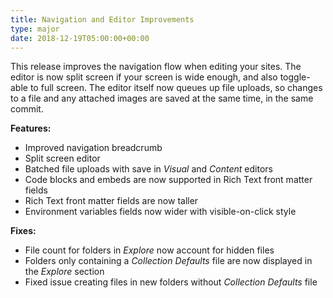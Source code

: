 ```yaml
---
title: Navigation and Editor Improvements
type: major
date: 2018-12-19T05:00:00+00:00
---
```


This release improves the navigation flow when editing your sites. The editor is now split screen if your screen is wide enough, and also toggle-able to full screen. The editor itself now queues up file uploads, so changes to a file and any attached images are saved at the same time, in the same commit.

**Features:**

* Improved navigation breadcrumb
* Split screen editor
* Batched file uploads with save in *Visual* and *Content* editors
* Code blocks and embeds are now supported in Rich Text front matter fields
* Rich Text front matter fields are now taller
* Environment variables fields now wider with visible-on-click style

**Fixes:**

* File count for folders in *Explore* now account for hidden files
* Folders only containing a *Collection Defaults* file are now displayed in the *Explore* section
* Fixed issue creating files in new folders without *Collection Defaults* file